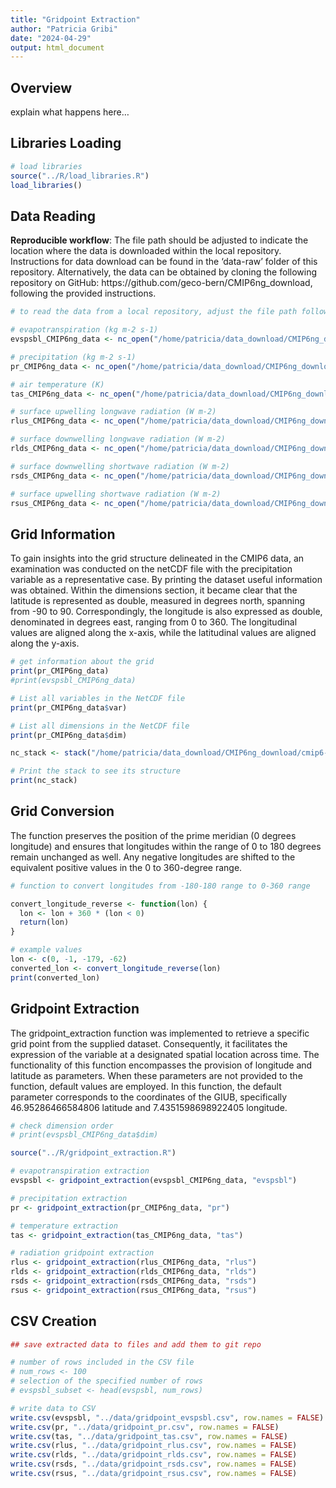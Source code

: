 ```yaml
---
title: "Gridpoint Extraction"
author: "Patricia Gribi"
date: "2024-04-29"
output: html_document
---
```



## Overview

explain what happens here...


## Libraries Loading

```r

# load libraries
source("../R/load_libraries.R")
load_libraries()

```


## Data Reading

**Reproducible workflow**: The file path should be adjusted to indicate the location where the data is downloaded within the local repository. Instructions for data download can be found in the 'data-raw' folder of this repository. Alternatively, the data can be obtained by cloning the following repository on GitHub: https://github.com/geco-bern/CMIP6ng_download, following the provided instructions.

```r

# to read the data from a local repository, adjust the file path following the nc_open("your/local/data/download/data.nc") function call to specify the location where the data is stored after download

# evapotranspiration (kg m-2 s-1)
evspsbl_CMIP6ng_data <- nc_open("/home/patricia/data_download/CMIP6ng_download/cmip6-ng/evspsbl/mon/native/evspsbl_mon_CESM2_ssp585_r1i1p1f1_native.nc") 

# precipitation (kg m-2 s-1)
pr_CMIP6ng_data <- nc_open("/home/patricia/data_download/CMIP6ng_download/cmip6-ng/pr/day/native/pr_day_CESM2_ssp585_r1i1p1f1_native.nc")

# air temperature (K)
tas_CMIP6ng_data <- nc_open("/home/patricia/data_download/CMIP6ng_download/cmip6-ng/tas/day/native/tas_day_CESM2_ssp585_r1i1p1f1_native.nc")

# surface upwelling longwave radiation (W m-2)
rlus_CMIP6ng_data <- nc_open("/home/patricia/data_download/CMIP6ng_download/cmip6-ng/rlus/mon/native/rlus_mon_CESM2_ssp585_r1i1p1f1_native.nc")

# surface downwelling longwave radiation (W m-2)
rlds_CMIP6ng_data <- nc_open("/home/patricia/data_download/CMIP6ng_download/cmip6-ng/rlds/mon/native/rlds_mon_CESM2_ssp585_r1i1p1f1_native.nc")

# surface downwelling shortwave radiation (W m-2)
rsds_CMIP6ng_data <- nc_open("/home/patricia/data_download/CMIP6ng_download/cmip6-ng/rsds/mon/native/rsds_mon_CESM2_ssp585_r1i1p1f1_native.nc")

# surface upwelling shortwave radiation (W m-2)
rsus_CMIP6ng_data <- nc_open("/home/patricia/data_download/CMIP6ng_download/cmip6-ng/rsus/mon/native/rsus_mon_CESM2_ssp585_r1i1p1f1_native.nc")

```


## Grid Information

To gain insights into the grid structure delineated in the CMIP6 data, an examination was conducted on the netCDF file with the precipitation variable as a representative case. By printing the dataset useful information was obtained. Within the dimensions section, it became clear that the latitude is represented as double, measured in degrees north, spanning from -90 to 90. Correspondingly, the longitude is also expressed as double, denominated in degrees east, ranging from 0 to 360. The longitudinal values are aligned along the x-axis, while the latitudinal values are aligned along the y-axis. 


```r

# get information about the grid
print(pr_CMIP6ng_data)
#print(evspsbl_CMIP6ng_data)

# List all variables in the NetCDF file
print(pr_CMIP6ng_data$var)

# List all dimensions in the NetCDF file
print(pr_CMIP6ng_data$dim)

nc_stack <- stack("/home/patricia/data_download/CMIP6ng_download/cmip6-ng/evspsbl/mon/native/evspsbl_mon_CESM2_ssp585_r1i1p1f1_native.nc")

# Print the stack to see its structure
print(nc_stack)

```


## Grid Conversion

The function preserves the position of the prime meridian (0 degrees longitude) and ensures that longitudes within the range of 0 to 180 degrees remain unchanged as well. Any negative longitudes are shifted to the equivalent positive values in the 0 to 360-degree range. 

```r

# function to convert longitudes from -180-180 range to 0-360 range 

convert_longitude_reverse <- function(lon) {
  lon <- lon + 360 * (lon < 0)
  return(lon)
}

# example values
lon <- c(0, -1, -179, -62)
converted_lon <- convert_longitude_reverse(lon)
print(converted_lon)

```


## Gridpoint Extraction 

The gridpoint_extraction function was implemented to retrieve a specific grid point from the supplied dataset. Consequently, it facilitates the expression of the variable at a designated spatial location across time. The functionality of this function encompasses the provision of longitude and latitude as parameters. When these parameters are not provided to the function, default values are employed. In this function, the default parameter corresponds to the coordinates of the GIUB, specifically 46.95286466584806 latitude and 7.4351598698922405 longitude.


```r

# check dimension order
# print(evspsbl_CMIP6ng_data$dim)

source("../R/gridpoint_extraction.R")

# evapotranspiration extraction
evspsbl <- gridpoint_extraction(evspsbl_CMIP6ng_data, "evspsbl")

# precipitation extraction
pr <- gridpoint_extraction(pr_CMIP6ng_data, "pr")

# temperature extraction
tas <- gridpoint_extraction(tas_CMIP6ng_data, "tas")

# radiation gridpoint extraction
rlus <- gridpoint_extraction(rlus_CMIP6ng_data, "rlus")
rlds <- gridpoint_extraction(rlds_CMIP6ng_data, "rlds")
rsds <- gridpoint_extraction(rsds_CMIP6ng_data, "rsds")
rsus <- gridpoint_extraction(rsus_CMIP6ng_data, "rsus")

```


## CSV Creation

```r

## save extracted data to files and add them to git repo

# number of rows included in the CSV file
# num_rows <- 100  
# selection of the specified number of rows
# evspsbl_subset <- head(evspsbl, num_rows)

# write data to CSV
write.csv(evspsbl, "../data/gridpoint_evspsbl.csv", row.names = FALSE)
write.csv(pr, "../data/gridpoint_pr.csv", row.names = FALSE)
write.csv(tas, "../data/gridpoint_tas.csv", row.names = FALSE)
write.csv(rlus, "../data/gridpoint_rlus.csv", row.names = FALSE)
write.csv(rlds, "../data/gridpoint_rlds.csv", row.names = FALSE)
write.csv(rsds, "../data/gridpoint_rsds.csv", row.names = FALSE)
write.csv(rsus, "../data/gridpoint_rsus.csv", row.names = FALSE)

```
